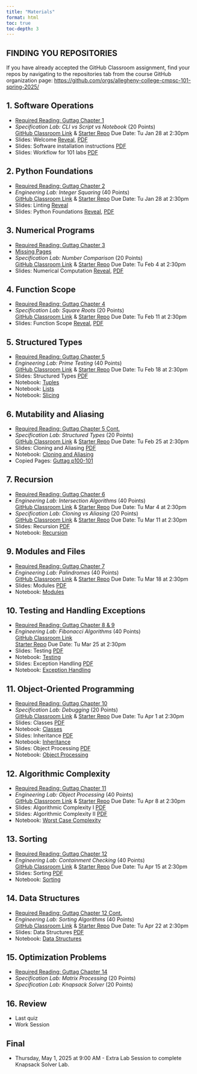 ```yaml
---
title: "Materials"
format: html
toc: true
toc-depth: 3
---
```


::: {.callout-tip}
## FINDING YOU REPOSITORIES
If you have already accepted the GitHub Classroom assignment, find your
repos by navigating to the repositories tab from the course GitHub organization page:
[https://github.com/orgs/allegheny-college-cmpsc-101-spring-2025/](https://github.com/orgs/allegheny-college-cmpsc-101-spring-2025/)
:::

## 1. Software Operations

- [Required Reading: Guttag Chapter 1](https://mitpress.ublish.com/ebook/itcapup3-preview/12609/1)
- _Specification Lab: CLI vs Script vs Notebook_ (20 Points)  
  [GitHub Classroom Link](https://classroom.github.com/a/zOUX3b76) &
  [Starter Repo](https://github.com/allegheny-college-cmpsc-101-spring-2025/cli-vs-script-starter/blob/main/README.md)
  Due Date: Tu Jan 28 at 2:30pm
- Slides: Welcome [Reveal](slides/01-welcome.qmd), [PDF](slides/01-welcome.pdf)
- Slides: Software installation instructions [PDF](slides/01-software-installation.pdf)
- Slides: Workflow for 101 labs [PDF](slides/02-workflow.pdf)

<!-- need to separate and focus on running a script with python interpreter, not in 100! -->

## 2. Python Foundations

- [Required Reading: Guttag Chapter 2](https://mitpress.ublish.com/ebook/itcapup3-preview/12609/11)
- _Engineering Lab: Integer Squaring_ (40 Points)  
  [GitHub Classroom Link](https://classroom.github.com/a/ooW4JapU) &
  [Starter Repo](https://github.com/allegheny-college-cmpsc-101-spring-2025/integer-squaring-starter/blob/main/README.md)
  Due Date: Tu Jan 28 at 2:30pm
- Slides: Linting [Reveal](slides/03-linting.qmd)
- Slides: Python Foundations [Reveal](slides/04-python-foundations.qmd), [PDF](slides/04-python-foundations.pdf)

## 3. Numerical Programs

- [Required Reading: Guttag Chapter 3](https://books.google.com/books?id=f57uDwAAQBAJ&pg=PA45&source=gbs_toc_r&cad=1#v=onepage&q&f=false)
- [Missing Pages](/images/pages.pdf)
- _Specification Lab: Number Comparison_ (20 Points)  
  [GitHub Classroom Link](https://classroom.github.com/a/mICABI0R) &
  [Starter Repo](https://github.com/allegheny-college-cmpsc-101-spring-2025/number-comparison-starter/blob/main/README.md)
  Due Date: Tu Feb 4 at 2:30pm
- Slides: Numerical Computation [Reveal](slides/05-numerical-computation.qmd), [PDF](slides/05-numerical-computation.pdf)

## 4. Function Scope

- [Required Reading: Guttag Chapter 4](syll/syllabus.qmd#online-resources-and-course-materials)
- _Specification Lab: Square Roots_ (20 Points)  
  [GitHub Classroom Link](https://classroom.github.com/a/QWIz3_-k) &
  [Starter Repo](https://github.com/allegheny-college-cmpsc-101-spring-2025/square-roots-starter/blob/main/README.md)
  Due Date: Tu Feb 11 at 2:30pm
- Slides: Function Scope [Reveal](slides/07-function-scope.qmd), [PDF](slides/07-function-scope.pdf)

## 5. Structured Types

- [Required Reading: Guttag Chapter 5](syll/syllabus.qmd#online-resources-and-course-materials)
- _Engineering Lab: Prime Testing_ (40 Points)  
  [GitHub Classroom Link](https://classroom.github.com/a/SarG04oP)  &
  [Starter Repo](https://github.com/allegheny-college-cmpsc-101-spring-2025/prime-testing-starter/blob/main/README.md)
  Due Date: Tu Feb 18 at 2:30pm
- Slides: Structured Types [PDF](slides/08-structured-types.pdf)
- Notebook: [Tuples](code/20250210_structured_types_tuples.ipynb)
- Notebook: [Lists](code/20250210_structured_types_lists.ipynb)
- Notebook: [Slicing](code/20250210_strings_and_slicing.ipynb)

## 6. Mutability and Aliasing

- [Required Reading: Guttag Chapter 5 Cont.](syll/syllabus.qmd#online-resources-and-course-materials)
- _Specification Lab: Structured Types_ (20 Points)  
  [GitHub Classroom Link](https://classroom.github.com/a/QbhzLzHP) &
  [Starter Repo](https://github.com/allegheny-college-cmpsc-101-spring-2025/structured-types-starter/blob/main/README.md)
  Due Date: Tu Feb 25 at 2:30pm
- Slides: Cloning and Aliasing [PDF](slides/09-cloning-aliasing-listcomp.pdf)
- Notebook: [Cloning and Aliasing](code/20250217_cloning_aliasing_listcomp.ipynb)
- Copied Pages: [Guttag p100-101](images/p100-101.pdf)

## 7. Recursion

- [Required Reading: Guttag Chapter 6](syll/syllabus.qmd#online-resources-and-course-materials)
- _Engineering Lab: Intersection Algorithms_ (40 Points)  
  [GitHub Classroom Link](https://classroom.github.com/a/A7lyo5T7) &
  [Starter Repo](https://github.com/allegheny-college-cmpsc-101-spring-2025/intersection-algorithms-starter/blob/main/README.md)
  Due Date: Tu Mar 4 at 2:30pm
- _Specification Lab: Cloning vs Aliasing_ (20 Points)  
  [GitHub Classroom Link](https://classroom.github.com/a/VSd0LY4u) &
  [Starter Repo](https://github.com/allegheny-college-cmpsc-101-spring-2025/container-cloning-starter/blob/main/README.md)
  Due Date: Tu Mar 11 at 2:30pm
- Slides: Recursion [PDF](slides/10-recursion.pdf)
- Notebook: [Recursion](code/20250224_recursion.ipynb)

## 9. Modules and Files

- [Required Reading: Guttag Chapter 7](syll/syllabus.qmd#online-resources-and-course-materials)
- _Engineering Lab: Palindromes_ (40 Points)  
  [GitHub Classroom Link](https://classroom.github.com/a/SV9QbIqo) &
  [Starter Repo](https://github.com/allegheny-college-cmpsc-101-spring-2025/palindrome-checker-starter/blob/main/README.md)
  Due Date: Tu Mar 18 at 2:30pm
- Slides: Modules [PDF](slides/11-importing.pdf)
- Notebook: [Modules](code/20250310_importing.ipynb)

## 10. Testing and Handling Exceptions

- [Required Reading: Guttag Chapter 8 & 9](syll/syllabus.qmd#online-resources-and-course-materials)
- _Engineering Lab: Fibonacci Algorithms_ (40 Points)  
  [GitHub Classroom Link](https://classroom.github.com/a/T72tG_49)  
  [Starter Repo](https://github.com/allegheny-college-cmpsc-101-spring-2025/fibonacci-algorithms-starter/blob/main/README.md)
  Due Date: Tu Mar 25 at 2:30pm
- Slides: Testing [PDF](slides/12-testing-debugging.pdf)
- Notebook: [Testing](code/20250317_testing_debugging.ipynb)
- Slides: Exception Handling [PDF](slides/13-exception-handling.pdf)
- Notebook: [Exception Handling](code/20250319_exception_handling.ipynb)

## 11. Object-Oriented Programming

- [Required Reading: Guttag Chapter 10](syll/syllabus.qmd#online-resources-and-course-materials)
- _Specification Lab: Debugging_ (20 Points)  
  [GitHub Classroom Link](https://classroom.github.com/a/jHygamEQ) &
  [Starter Repo](https://github.com/allegheny-college-cmpsc-101-spring-2025/debugging-functions-starter/blob/main/README.md)
  Due Date: Tu Apr 1 at 2:30pm
- Slides: Classes [PDF](slides/14-classes.pdf)
- Notebook: [Classes](code/20250326_classes.ipynb)
- Slides: Inheritance [PDF](slides/15-inheritance.pdf)
- Notebook: [Inheritance](code/20250326_inheritance.ipynb)
- Slides: Object Processing [PDF](slides/16-object-processing.pdf)
- Notebook: [Object Processing](code/20250326_object_processing.ipynb)

## 12. Algorithmic Complexity

- [Required Reading: Guttag Chapter 11](syll/syllabus.qmd#online-resources-and-course-materials)
- _Engineering Lab: Object Processing_  (40 Points)  
  [GitHub Classroom Link](https://classroom.github.com/a/y_mPxZgB) &
  [Starter Repo](https://github.com/allegheny-college-cmpsc-101-spring-2025/debugging-starter/blob/main/README.md)
  Due Date: Tu Apr 8 at 2:30pm
- Slides: Algorithmic Complexity I [PDF](slides/17-algorithmic-complexity-1.pdf)
- Slides: Algorithmic Complexity II [PDF](slides/18-algorithmic-complexity-2.pdf)
- Notebook: [Worst Case Complexity](code/20250401_complexity.ipynb)
 
## 13. Sorting

- [Required Reading: Guttag Chapter 12](syll/syllabus.qmd#online-resources-and-course-materials)
- _Engineering Lab: Containment Checking_ (40 Points)  
  [GitHub Classroom Link](https://classroom.github.com/a/klhVmI-v) &
  [Starter Repo](https://github.com/allegheny-college-cmpsc-101-spring-2025/containment-checking-starter/blob/main/README.md)
  Due Date: Tu Apr 15 at 2:30pm
- Slides: Sorting [PDF](slides/19-sorting.pdf)
- Notebook: [Sorting](code/20250409_sorting.ipynb)

## 14. Data Structures

- [Required Reading: Guttag Chapter 12 Cont.](syll/syllabus.qmd#online-resources-and-course-materials)
- _Engineering Lab: Sorting Algorithms_ (40 Points)  
  [GitHub Classroom Link](https://classroom.github.com/a/dJOP_g4B) &
  [Starter Repo](https://github.com/allegheny-college-cmpsc-101-spring-2025/sorting-algorithms-starter/blob/main/README.md)
  Due Date: Tu Apr 22 at 2:30pm
- Slides: Data Structures [PDF](slides/20-data-structures.pdf)
- Notebook: [Data Structures](code/20250414_data_structures.ipynb)

## 15. Optimization Problems

- [Required Reading: Guttag Chapter 14](syll/syllabus.qmd#online-resources-and-course-materials)
- _Specification Lab: Matrix Processing_ (20 Points)  
  <!-- [GitHub Classroom Link]() &
  [Starter Repo](https://github.com/allegheny-college-cmpsc-101-spring-2025/matrix-processing-starter/blob/main/README.md)
  Due Date: Tu Apr 29 at 2:30pm -->
- _Specification Lab: Knapsack Solver_ (20 Points)  
  <!-- [GitHub Classroom Link]() &
  [Starter Repo](https://github.com/allegheny-college-cmpsc-101-spring-2025/knapsack-solver-starter/blob/main/README.md)
  Due Date: May 1 at 11:59 am -->

## 16. Review

- Last quiz
- Work Session

## Final

- Thursday, May 1, 2025 at 9:00 AM - Extra Lab Session to complete Knapsack Solver Lab.
